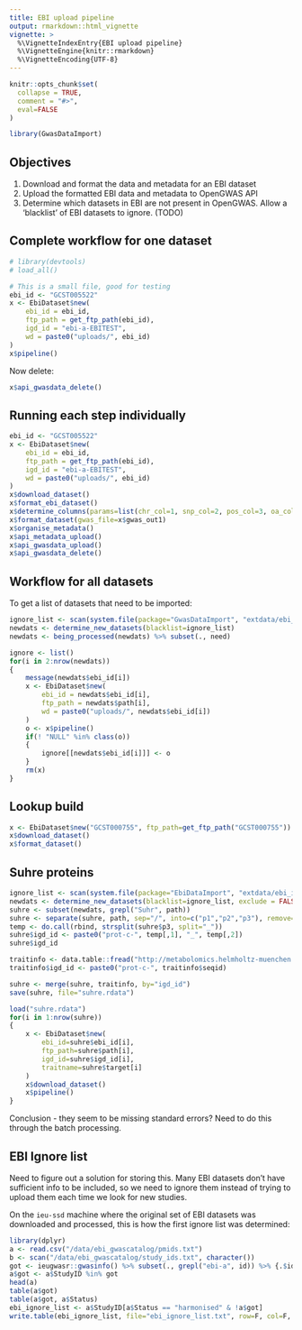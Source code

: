 ```yaml
---
title: EBI upload pipeline
output: rmarkdown::html_vignette
vignette: >
  %\VignetteIndexEntry{EBI upload pipeline}
  %\VignetteEngine{knitr::rmarkdown}
  %\VignetteEncoding{UTF-8}
---
```


```r
knitr::opts_chunk$set(
  collapse = TRUE,
  comment = "#>",
  eval=FALSE
)
```

```r
library(GwasDataImport)
```

## Objectives

1. Download and format the data and metadata for an EBI dataset
2. Upload the formatted EBI data and metadata to OpenGWAS API
3. Determine which datasets in EBI are not present in OpenGWAS. Allow a 'blacklist' of EBI datasets to ignore. (TODO)

## Complete workflow for one dataset

```r
# library(devtools)
# load_all()

# This is a small file, good for testing
ebi_id <- "GCST005522"
x <- EbiDataset$new(
	ebi_id = ebi_id, 
	ftp_path = get_ftp_path(ebi_id),
	igd_id = "ebi-a-EBITEST",
	wd = paste0("uploads/", ebi_id)
)
x$pipeline()
```

Now delete:

```r
x$api_gwasdata_delete()
```

## Running each step individually

```r
ebi_id <- "GCST005522"
x <- EbiDataset$new(
	ebi_id = ebi_id, 
	ftp_path = get_ftp_path(ebi_id),
	igd_id = "ebi-a-EBITEST",
	wd = paste0("uploads/", ebi_id)
)
x$download_dataset()
x$format_ebi_dataset()
x$determine_columns(params=list(chr_col=1, snp_col=2, pos_col=3, oa_col=4, ea_col=5, eaf_col=6, beta_col=7, se_col=8, pval_col=9), gwas_file=x$gwas_out1)
x$format_dataset(gwas_file=x$gwas_out1)
x$organise_metadata()
x$api_metadata_upload()
x$api_gwasdata_upload()
x$api_gwasdata_delete()
```

## Workflow for all datasets

To get a list of datasets that need to be imported:

```r
ignore_list <- scan(system.file(package="GwasDataImport", "extdata/ebi_ignore_list.txt"), character())
newdats <- determine_new_datasets(blacklist=ignore_list)
newdats <- being_processed(newdats) %>% subset(., need)
```

```r
ignore <- list()
for(i in 2:nrow(newdats))
{
	message(newdats$ebi_id[i])
	x <- EbiDataset$new(
		ebi_id = newdats$ebi_id[i], 
		ftp_path = newdats$path[i],
		wd = paste0("uploads/", newdats$ebi_id[i])
	)
	o <- x$pipeline()
	if(! "NULL" %in% class(o))
	{
		ignore[[newdats$ebi_id[i]]] <- o
	}
	rm(x)
}
```

## Lookup build

```r
x <- EbiDataset$new("GCST000755", ftp_path=get_ftp_path("GCST000755"))
x$download_dataset()
x$format_dataset()
```

## Suhre proteins

```r
ignore_list <- scan(system.file(package="EbiDataImport", "extdata/ebi_ignore_list.txt"), character())
newdats <- determine_new_datasets(blacklist=ignore_list, exclude = FALSE)
suhre <- subset(newdats, grepl("Suhr", path))
suhre <- separate(suhre, path, sep="/", into=c("p1","p2","p3"), remove=F)
temp <- do.call(rbind, strsplit(suhre$p3, split="_"))
suhre$igd_id <- paste0("prot-c-", temp[,1], "_", temp[,2])
suhre$igd_id

traitinfo <- data.table::fread("http://metabolomics.helmholtz-muenchen.de/pgwas/download/probeanno.tsv", sep="\t")
traitinfo$igd_id <- paste0("prot-c-", traitinfo$seqid)

suhre <- merge(suhre, traitinfo, by="igd_id")
save(suhre, file="suhre.rdata")

load("suhre.rdata")
for(i in 1:nrow(suhre))
{
	x <- EbiDataset$new(
		ebi_id=suhre$ebi_id[i],
		ftp_path=suhre$path[i],
		igd_id=suhre$igd_id[i],
		traitname=suhre$target[i]
	)
	x$download_dataset()
	x$pipeline()
}
```

Conclusion - they seem to be missing standard errors? Need to do this through the batch processing.

## EBI Ignore list

Need to figure out a solution for storing this. Many EBI datasets don't have sufficient info to be included, so we need to ignore them instead of trying to upload them each time we look for new studies.

On the `ieu-ssd` machine where the original set of EBI datasets was downloaded and processed, this is how the first ignore list was determined:

```r
library(dplyr)
a <- read.csv("/data/ebi_gwascatalog/pmids.txt")
b <- scan("/data/ebi_gwascatalog/study_ids.txt", character())
got <- ieugwasr::gwasinfo() %>% subset(., grepl("ebi-a", id)) %>% {.$id} %>% gsub("ebi-a-", "", .)
a$got <- a$StudyID %in% got
head(a)
table(a$got)
table(a$got, a$Status)
ebi_ignore_list <- a$StudyID[a$Status == "harmonised" & !a$got]
write.table(ebi_ignore_list, file="ebi_ignore_list.txt", row=F, col=F, qu=F)
```
